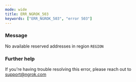 ```yaml
---
mode: wide
title: ERR_NGROK_503
keywords: ["ERR_NGROK_503", "error 503"]
---
```


### Message

No available reserved addresses in region `REGION`

### Further help

If you're having trouble resolving this error, please reach out to [support@ngrok.com](mailto:support@ngrok.com?subject=Help%20with%20ERR_NGROK_503)
